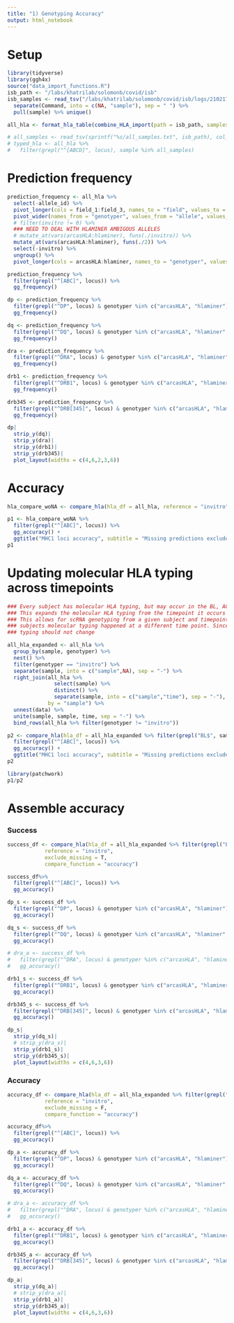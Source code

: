 ```yaml
---
title: "1) Genotyping Accuracy"
output: html_notebook
---
```


# Setup 
```r
library(tidyverse)
library(ggh4x)
source("data_import_functions.R")
isb_path <- "/labs/khatrilab/solomonb/covid/isb"
isb_samples <- read_tsv("/labs/khatrilab/solomonb/covid/isb/logs/210217_232725/parallel.log") %>% 
  separate(Command, into = c(NA, "sample"), sep = " ") %>% 
  pull(sample) %>% unique()
```

```r
all_hla <- format_hla_table(combine_HLA_import(path = isb_path, samples = isb_samples)) %>% filter(sample %in% isb_samples)

# all_samples <- read_tsv(sprintf("%s/all_samples.txt", isb_path), col_names = "sample") %>% pull(sample)
# typed_hla <- all_hla %>% 
#   filter(grepl("^[ABCD]", locus), sample %in% all_samples)
```
# Prediction frequency

```r
prediction_frequency <- all_hla %>% 
  select(-allele_id) %>% 
  pivot_longer(cols = field_1:field_3, names_to = "field", values_to = "allele") %>% 
  pivot_wider(names_from = "genotyper", values_from = "allele", values_fn = function(x) sum(!is.na(x)), values_fill = 0) %>% 
  # filter(invitro != 0) %>% 
  ### NEED TO DEAL WITH HLAMINER AMBIGOUS ALLELES
  # mutate_at(vars(arcasHLA:hlaminer), funs(./invitro)) %>% 
  mutate_at(vars(arcasHLA:hlaminer), funs(./2)) %>% 
  select(-invitro) %>% 
  ungroup() %>% 
  pivot_longer(cols = arcasHLA:hlaminer, names_to = "genotyper", values_to = "frequency")

```

```r
prediction_frequency %>% 
  filter(grepl("^[ABC]", locus)) %>% 
  gg_frequency()
```

```r
dp <- prediction_frequency %>% 
  filter(grepl("^DP", locus) & genotyper %in% c("arcasHLA", "hlaminer"),) %>% 
  gg_frequency()

dq <- prediction_frequency %>% 
  filter(grepl("^DQ", locus) & genotyper %in% c("arcasHLA", "hlaminer", "phlat"),) %>% 
  gg_frequency()

dra <- prediction_frequency %>% 
  filter(grepl("^DRA", locus) & genotyper %in% c("arcasHLA", "hlaminer"),) %>% 
  gg_frequency()

drb1 <- prediction_frequency %>% 
  filter(grepl("^DRB1", locus) & genotyper %in% c("arcasHLA", "hlaminer", "phlat"),) %>% 
  gg_frequency()

drb345 <- prediction_frequency %>% 
  filter(grepl("^DRB[345]", locus) & genotyper %in% c("arcasHLA", "hlaminer"),) %>% 
  gg_frequency()

dp|
  strip_y(dq)|
  strip_y(dra)|
  strip_y(drb1)|
  strip_y(drb345)|
  plot_layout(widths = c(4,6,2,3,6))
```

# Accuracy

```r
hla_compare_woNA <- compare_hla(hla_df = all_hla, reference = "invitro", exclude_missing = F, compare_function = "accuracy")
```

```r
p1 <- hla_compare_woNA %>% 
  filter(grepl("^[ABC]", locus)) %>% 
  gg_accuracy() +
  ggtitle("MHC1 loci accuracy", subtitle = "Missing predictions excluded")
p1
```

# Updating molecular HLA typing across timepoints

```r
### Every subject has molecular HLA typing, but may occur in the BL, AC, or CV timepoint
### This expands the molecular HLA typing from the timepoint it occurs to all other time points 
### This allows for scRNA genotyping from a given subject and timepoint to be assessed even if that
### subjects molecular typing happened at a different time point. Since HLA is genetic, the molecular
### typing should not change

all_hla_expanded <- all_hla %>% 
  group_by(sample, genotyper) %>% 
  nest() %>% 
  filter(genotyper == "invitro") %>% 
  separate(sample, into = c("sample",NA), sep = "-") %>% 
  right_join(all_hla %>% 
               select(sample) %>% 
               distinct() %>% 
               separate(sample, into = c("sample","time"), sep = "-"),
             by = "sample") %>% 
  unnest(data) %>% 
  unite(sample, sample, time, sep = "-") %>% 
  bind_rows(all_hla %>% filter(genotyper != "invitro"))
```

```r
p2 <- compare_hla(hla_df = all_hla_expanded %>% filter(grepl("BL$", sample)), reference = "invitro", exclude_missing = F, compare_function = "accuracy") %>% 
  filter(grepl("^[ABC]", locus)) %>% 
  gg_accuracy() +
  ggtitle("MHC1 loci accuracy", subtitle = "Missing predictions excluded")
p2
```

```r
library(patchwork)
p1/p2
```

# Assemble accuracy

### Success
```r
success_df <- compare_hla(hla_df = all_hla_expanded %>% filter(grepl("BL$", sample)), 
            reference = "invitro", 
            exclude_missing = T, 
            compare_function = "accuracy") 
```
```r
success_df%>% 
  filter(grepl("^[ABC]", locus)) %>% 
  gg_accuracy()
```


```r
dp_s <- success_df %>% 
  filter(grepl("^DP", locus) & genotyper %in% c("arcasHLA", "hlaminer"),) %>% 
  gg_accuracy()

dq_s <- success_df %>% 
  filter(grepl("^DQ", locus) & genotyper %in% c("arcasHLA", "hlaminer", "phlat"),) %>% 
  gg_accuracy()

# dra_a <- success_df %>% 
#   filter(grepl("^DRA", locus) & genotyper %in% c("arcasHLA", "hlaminer"),) %>% 
#   gg_accuracy()

drb1_s <- success_df %>% 
  filter(grepl("^DRB1", locus) & genotyper %in% c("arcasHLA", "hlaminer", "phlat"),) %>% 
  gg_accuracy()

drb345_s <- success_df %>% 
  filter(grepl("^DRB[345]", locus) & genotyper %in% c("arcasHLA", "hlaminer"),) %>% 
  gg_accuracy()

dp_s|
  strip_y(dq_s)|
  # strip_y(dra_s)|
  strip_y(drb1_s)|
  strip_y(drb345_s)|
  plot_layout(widths = c(4,6,3,6))
```

### Accuracy

```r
accuracy_df <- compare_hla(hla_df = all_hla_expanded %>% filter(grepl("BL$", sample)), 
            reference = "invitro", 
            exclude_missing = F, 
            compare_function = "accuracy") 
```
```r
accuracy_df%>% 
  filter(grepl("^[ABC]", locus)) %>% 
  gg_accuracy()
```

```r
dp_a <- accuracy_df %>% 
  filter(grepl("^DP", locus) & genotyper %in% c("arcasHLA", "hlaminer"),) %>% 
  gg_accuracy()

dq_a <- accuracy_df %>% 
  filter(grepl("^DQ", locus) & genotyper %in% c("arcasHLA", "hlaminer", "phlat"),) %>% 
  gg_accuracy()

# dra_a <- accuracy_df %>% 
#   filter(grepl("^DRA", locus) & genotyper %in% c("arcasHLA", "hlaminer"),) %>% 
#   gg_accuracy()

drb1_a <- accuracy_df %>% 
  filter(grepl("^DRB1", locus) & genotyper %in% c("arcasHLA", "hlaminer", "phlat"),) %>% 
  gg_accuracy()

drb345_a <- accuracy_df %>% 
  filter(grepl("^DRB[345]", locus) & genotyper %in% c("arcasHLA", "hlaminer"),) %>% 
  gg_accuracy()

dp_a|
  strip_y(dq_a)|
  # strip_y(dra_a)|
  strip_y(drb1_a)|
  strip_y(drb345_a)|
  plot_layout(widths = c(4,6,3,6))
```
